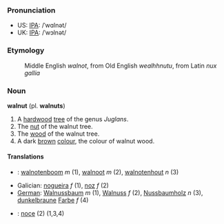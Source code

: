 ===Pronunciation===
*US: [[IPA]]: /ˈwɑlnət/
*UK: [[IPA]]: /ˈwɔlnət/

===Etymology===
:Middle English ''walnot'', from Old English ''wealhhnutu'', from Latin ''nux gallia''

===Noun===
'''walnut''' (pl. '''walnuts''')

# A [[hardwood]] [[tree]] of the genus ''Juglans''.
# The [[nut]] of the walnut tree.
# The [[wood]] of the walnut tree.
# A dark [[brown]] [[colour]], the colour of walnut wood.

====Translations====
*{{nl}}: [[walnotenboom]] ''m'' (1), [[walnoot]] ''m'' (2), [[walnotenhout]] ''n'' (3)
*Galician: [[nogueira]] ''f'' (1), [[noz]] ''f'' (2)
*[[German]]: [[Walnussbaum]] ''m'' (1), [[Walnuss]] ''f'' (2), [[Nussbaumholz]] ''n'' (3), [[dunkelbraun]]e [[Farbe]] ''f'' (4)
*{{it}}: [[noce]] {{f}} (2) {{m}} (1,3,4)